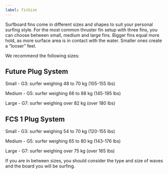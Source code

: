 ```yaml
---
label: finSize
---
```


Surfboard fins come in different sizes and shapes to suit your personal surfing style. For the most common thruster fin setup with three fins, you can choose between small, medium and large fins. Bigger fins equal more hold, as more surface area is in contact with the water. Smaller ones create a “looser” feel.

We recommend the following sizes:

## Future Plug System

Small - G3: surfer weighing 48 to 70 kg (105-155 lbs)

Medium - G5: surfer weighing 66 to 88 kg (145-195 lbs)

Large - G7: surfer weighing over 82 kg (over 180 lbs)

## FCS 1 Plug System

Small - G3: surfer weighing 54 to 70 kg (120-155 lbs)

Medium - G5: surfer weighing 65 to 80 kg (143-176 lbs)

Large - G7: surfer weighing over 75 kg (over 165 lbs)

If you are in between sizes, you should consider the type and size of waves and the board you will be surfing.
